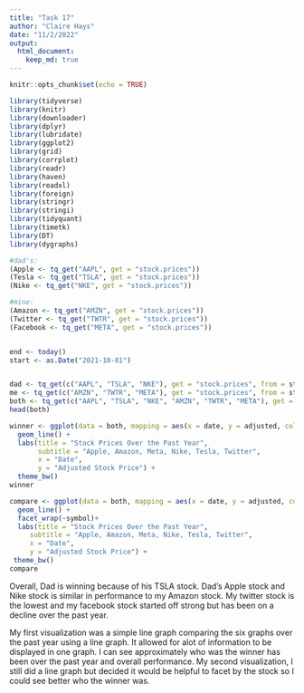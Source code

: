 ```yaml
---
title: "Task 17"
author: "Claire Hays"
date: "11/2/2022"
output: 
  html_document:
    keep_md: true
---
```


```r
knitr::opts_chunk$set(echo = TRUE)
```

```r
library(tidyverse)
library(knitr)
library(downloader)
library(dplyr)
library(lubridate)
library(ggplot2)
library(grid)
library(corrplot)
library(readr) 
library(haven)
library(readxl)
library(foreign)
library(stringr)
library(stringi)
library(tidyquant)
library(timetk)
library(DT)
library(dygraphs)
```

```r
#dad's:
(Apple <- tq_get("AAPL", get = "stock.prices"))
(Tesla <- tq_get("TSLA", get = "stock.prices"))
(Nike <- tq_get("NKE", get = "stock.prices"))

#mine:
(Amazon <- tq_get("AMZN", get = "stock.prices"))
(Twitter <- tq_get("TWTR", get = "stock.prices"))
(Facebook <- tq_get("META", get = "stock.prices"))


end <- today()
start <- as.Date("2021-10-01")


dad <- tq_get(c("AAPL", "TSLA", "NKE"), get = "stock.prices", from = start, to = end)
me <- tq_get(c("AMZN", "TWTR", "META"), get = "stock.prices", from = start, to = end)
both <- tq_get(c("AAPL", "TSLA", "NKE", "AMZN", "TWTR", "META"), get = "stock.prices", from = start, to = end)
head(both)
```

```r
winner <- ggplot(data = both, mapping = aes(x = date, y = adjusted, color = symbol)) +
  geom_line() +
  labs(title = "Stock Prices Over the Past Year",
       subtitle = "Apple, Amazon, Meta, Nike, Tesla, Twitter",
       x = "Date",
       y = "Adjusted Stock Price") +
  theme_bw()
winner

compare <- ggplot(data = both, mapping = aes(x = date, y = adjusted, color = symbol)) +
  geom_line() +
  facet_wrap(~symbol)+
  labs(title = "Stock Prices Over the Past Year",
     subtitle = "Apple, Amazon, Meta, Nike, Tesla, Twitter",
     x = "Date",
     y = "Adjusted Stock Price") +
 theme_bw()
compare
```

Overall, Dad is winning because of his TSLA stock.  Dad's Apple stock and Nike stock is similar in performance to my Amazon stock. My twitter stock is the lowest and my facebook stock started off strong but has been on a decline over the past year.  

My first visualization was a simple line graph comparing the six graphs over the past year using a line graph.  It allowed for alot of information to be displayed in one graph.  I can see approximately who was the winner has been over the past year and overall performance.  My second visualization, I still did a line graph but decided it would be helpful to facet by the stock so I could see better who the winner was.  